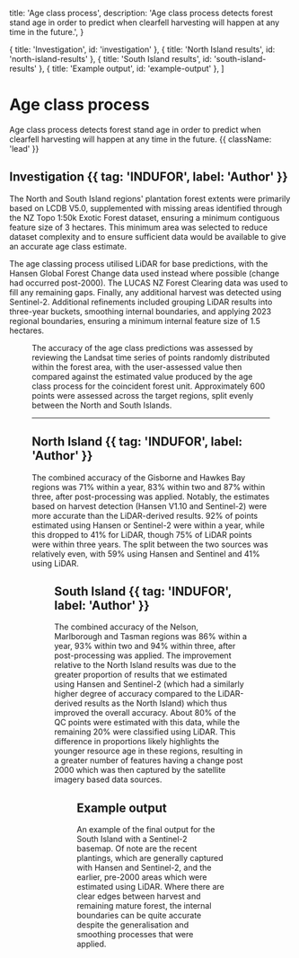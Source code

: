 

  title: 'Age class process',
  description:
    'Age class process detects forest stand age in order to predict when clearfell harvesting will happen at any time in the future.',
}

  { title: 'Investigation', id: 'investigation' },
  { title: 'North Island results', id: 'north-island-results' },
  { title: 'South Island results', id: 'south-island-results' },
  { title: 'Example output', id: 'example-output' },
]

# Age class process 

Age class process detects forest stand age in order to predict when clearfell harvesting will happen at any time in the future. {{ className: 'lead' }}

## Investigation {{ tag: 'INDUFOR', label: 'Author' }}

The North and South Island regions' plantation forest extents were primarily based on LCDB V5.0, supplemented with missing areas identified through the NZ Topo 1:50k Exotic Forest dataset, ensuring a minimum contiguous feature size of 3 hectares. This minimum area was selected to reduce dataset complexity and to ensure sufficient data would be available to give an accurate age class estimate.

The age classing process utilised LiDAR for base predictions, with the Hansen Global Forest Change data used instead where possible (change had occurred post-2000). The LUCAS NZ Forest Clearing data was used to fill any remaining gaps. Finally, any additional harvest was detected using Sentinel-2. Additional refinements included grouping LiDAR results into three-year buckets, smoothing internal boundaries, and applying 2023 regional boundaries, ensuring a minimum internal feature size of 1.5 hectares.

<Figure src={ageClassProcess} srcDark={ageClassProcessDark} alt="Age class process." caption="Age class process diagram." />

The accuracy of the age class predictions was assessed by reviewing the Landsat time series of points randomly distributed within the forest area, with the user-assessed value then compared against the estimated value produced by the age class process for the coincident forest unit. Approximately 600 points were assessed across the target regions, split evenly between the North and South Islands.

***

## North Island {{ tag: 'INDUFOR', label: 'Author' }}

The combined accuracy of the Gisborne and Hawkes Bay regions was 71% within a year, 83% within two and 87% within three, after post-processing was applied. Notably, the estimates based on harvest detection (Hansen V1.10 and Sentinel-2) were more accurate than the LiDAR-derived results. 92% of points estimated using Hansen or Sentinel-2 were within a year, while this dropped to 41% for LiDAR, though 75% of LiDAR points were within three years. The split between the two sources was relatively even, with 59% using Hansen and Sentinel and 41% using LiDAR.

<Figure src={northIsland} alt="North Island age accuracy." />

## South Island {{ tag: 'INDUFOR', label: 'Author' }}

The combined accuracy of the Nelson, Marlborough and Tasman regions was 86% within a year, 93% within two and 94% within three, after post-processing was applied. The improvement relative to the North Island results was due to the greater proportion of results that we estimated using Hansen and Sentinel-2 (which had a similarly higher degree of accuracy compared to the LiDAR-derived results as the North Island) which thus improved the overall accuracy. About 80% of the QC points were estimated with this data, while the remaining 20% were classified using LiDAR. This difference in proportions likely highlights the younger resource age in these regions, resulting in a greater number of features having a change post 2000 which was then captured by the satellite imagery based data sources.

<Figure src={southIsland} alt="South Island age accuracy." />

## Example output

An example of the final output for the South Island with a Sentinel-2 basemap. Of note are the recent plantings, which are generally captured with Hansen and Sentinel-2, and the earlier, pre-2000 areas which were estimated using LiDAR. Where there are clear edges between harvest and remaining mature forest, the internal boundaries can be quite accurate despite the generalisation and smoothing processes that were applied.

<Figure src={output} alt="Early output example visualisation for the South Island." caption="Contains modified Copernicus Sentinel data 2023, processed in Google Earth Engine." />
